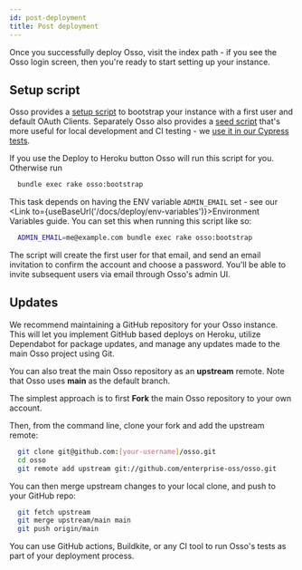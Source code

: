 ```yaml
---
id: post-deployment
title: Post deployment
---
```


<PaidCallout />

Once you successfully deploy Osso, visit the index path - if you see the Osso login screen, then you're ready to start setting up your instance.

## Setup script

Osso provides a [setup script](https://github.com/enterprise-oss/osso-rb/blob/main/lib/tasks/bootstrap.rake) to bootstrap your instance with a first user and default OAuth Clients. Separately Osso also provides a [seed script](https://github.com/enterprise-oss/osso/blob/main/db/seeds.rb) that's more useful for local development and CI testing - we [use it in our Cypress tests](https://github.com/enterprise-oss/osso/blob/main/cypress/support/index.js#L8).

If you use the Deploy to Heroku button Osso will run this script for you. Otherwise run

```bash
  bundle exec rake osso:bootstrap
```

This task depends on having the ENV variable `ADMIN_EMAIL` set - see our <Link to={useBaseUrl('/docs/deploy/env-variables')}>Environment Variables guide</Link>. You can set this when running this script like so:

```bash
  ADMIN_EMAIL=me@example.com bundle exec rake osso:bootstrap
```

The script will create the first user for that email, and send an email invitation to confirm the account and choose a password. You'll be able to invite subsequent users via email through Osso's admin UI.

## Updates

We recommend maintaining a GitHub repository for your Osso instance. This will let you implement GitHub based deploys on Heroku, utilize Dependabot for package updates, and manage any updates made to the main Osso project using Git.

You can also treat the main Osso repository as an **upstream** remote. Note that Osso uses **main** as the default branch.

The simplest approach is to first **Fork** the main Osso repository to your own account.

Then, from the command line, clone your fork and add the upstream remote:
```bash
  git clone git@github.com:[your-username]/osso.git
  cd osso
  git remote add upstream git://github.com/enterprise-oss/osso.git
```
You can then merge upstream changes to your local clone, and push to your GitHub repo:

```bash
  git fetch upstream
  git merge upstream/main main
  git push origin/main
```
You can use GitHub actions, Buildkite, or any CI tool to run Osso's tests as part of your deployment process.